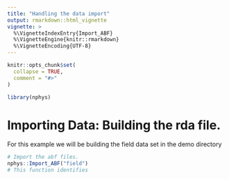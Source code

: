 ```yaml
---
title: "Handling the data import"
output: rmarkdown::html_vignette
vignette: >
  %\VignetteIndexEntry{Import_ABF}
  %\VignetteEngine{knitr::rmarkdown}
  %\VignetteEncoding{UTF-8}
---
```


```r
knitr::opts_chunk$set(
  collapse = TRUE,
  comment = "#>"
)
```

```r
library(nphys)
```

# Importing Data: Building the rda file. 

For this example we will be building the field data set in the demo directory


```r
# Import the abf files. 
nphys::Import_ABF("field")
# This function identifies 
```

